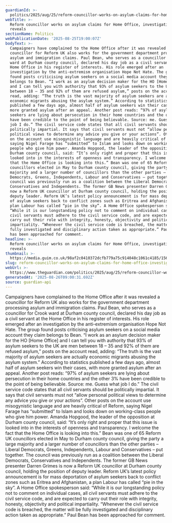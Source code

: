 ```yaml
---
guardianId: >-
  politics/2025/aug/25/reform-councillor-works-on-asylum-claims-for-home-office-investigation-reveals
webTitle: >-
  Reform councillor works on asylum claims for Home Office, investigation
  reveals
sectionName: Politics
webPublicationDate: '2025-08-25T19:00:07Z'
bodyText: >-
  Campaigners have complained to the Home Office after it was revealed a
  councillor for Reform UK also works for the government department processing
  asylum and immigration claims. Paul Bean, who serves as a councillor for Crook
  ward at Durham county council, declared his day job as a civil servant at the
  Home Office in his register of interests. His role emerged after an
  investigation by the anti-extremism organisation Hope Not Hate. The group
  found posts criticising asylum seekers on a social media account they claim
  belongs to Bean. “I work as an asylum decision maker for the HO [Home Office]
  and I can tell you with authority that 93% of asylum seekers to the UK are men
  between 18 – 35 and 92% of them are refused asylum,” posts on the account
  read, adding: “The truth is the vast majority of asylum seekers are actually
  economic migrants abusing the asylum system.” According to statistics
  published a few days ago, almost half of asylum seekers win their cases, with
  more granted asylum after an appeal. Another post reads: “97% of asylum
  seekers are lying about persecution in their home countries and the other 3%
  have been credible to the point of being believable. Source: me. Guess what
  job I do.” The civil service code states that all civil servants should be
  politically impartial. It says that civil servants must not “allow personal
  political views to determine any advice you give or your actions”. Other posts
  on the account use misogynistic language and are heavily critical of Reform,
  saying Nigel Farage has “submitted” to Islam and looks down on working-class
  people who give him power. Amanda Hopgood, the leader of the opposition at
  Durham county council, said: “It’s only right and proper that this issue is
  looked into in the interests of openness and transparency. I welcome the fact
  that the Home Office is looking into this.” Bean was one of 65 Reform UK
  councillors elected in May to Durham county council, giving the party a large
  majority and a larger number of councillors than the other parties – Liberal
  Democrats, Greens, Independents, Labour and Conservatives – put together. The
  council was previously run as a coalition between the Liberal Democrats,
  Conservatives and Independents. The former GB News presenter Darren Grimes is
  now a Reform UK councillor at Durham county council, holding the position of
  deputy leader. Reform UK’s latest policy announcement is for mass deportation
  of asylum seekers back to conflict zones such as Eritrea and Afghanistan, a
  plan Labour has called “pie in the sky”. A Home Office spokesperson said:
  “While it is our longstanding policy not to comment on individual cases, all
  civil servants must adhere to the civil service code, and are expected to
  carry out their role with integrity, honesty, objectivity and political
  impartiality. “Whenever the civil service code is breached, the matter will be
  fully investigated and disciplinary action taken as appropriate.” Paul Bean
  has been approached for comment.
headline: >-
  Reform councillor works on asylum claims for Home Office, investigation
  reveals
thumbnail: >-
  https://media.guim.co.uk/98af2c0410372dcfb779a75c914048c1061c4185/1564_1657_2403_1923/500.jpg
slug: reform-councillor-works-on-asylum-claims-for-home-office-investigation-reveals
webUrl: >-
  https://www.theguardian.com/politics/2025/aug/25/reform-councillor-works-on-asylum-claims-for-home-office-investigation-reveals
generatedAt: '2025-08-26T09:00:31.692Z'
source: guardian-api
---
```

Campaigners have complained to the Home Office after it was revealed a councillor for Reform UK also works for the government department processing asylum and immigration claims. Paul Bean, who serves as a councillor for Crook ward at Durham county council, declared his day job as a civil servant at the Home Office in his register of interests. His role emerged after an investigation by the anti-extremism organisation Hope Not Hate. The group found posts criticising asylum seekers on a social media account they claim belongs to Bean. “I work as an asylum decision maker for the HO [Home Office] and I can tell you with authority that 93% of asylum seekers to the UK are men between 18 – 35 and 92% of them are refused asylum,” posts on the account read, adding: “The truth is the vast majority of asylum seekers are actually economic migrants abusing the asylum system.” According to statistics published a few days ago, almost half of asylum seekers win their cases, with more granted asylum after an appeal. Another post reads: “97% of asylum seekers are lying about persecution in their home countries and the other 3% have been credible to the point of being believable. Source: me. Guess what job I do.” The civil service code states that all civil servants should be politically impartial. It says that civil servants must not “allow personal political views to determine any advice you give or your actions”. Other posts on the account use misogynistic language and are heavily critical of Reform, saying Nigel Farage has “submitted” to Islam and looks down on working-class people who give him power. Amanda Hopgood, the leader of the opposition at Durham county council, said: “It’s only right and proper that this issue is looked into in the interests of openness and transparency. I welcome the fact that the Home Office is looking into this.” Bean was one of 65 Reform UK councillors elected in May to Durham county council, giving the party a large majority and a larger number of councillors than the other parties – Liberal Democrats, Greens, Independents, Labour and Conservatives – put together. The council was previously run as a coalition between the Liberal Democrats, Conservatives and Independents. The former GB News presenter Darren Grimes is now a Reform UK councillor at Durham county council, holding the position of deputy leader. Reform UK’s latest policy announcement is for mass deportation of asylum seekers back to conflict zones such as Eritrea and Afghanistan, a plan Labour has called “pie in the sky”. A Home Office spokesperson said: “While it is our longstanding policy not to comment on individual cases, all civil servants must adhere to the civil service code, and are expected to carry out their role with integrity, honesty, objectivity and political impartiality. “Whenever the civil service code is breached, the matter will be fully investigated and disciplinary action taken as appropriate.” Paul Bean has been approached for comment.
